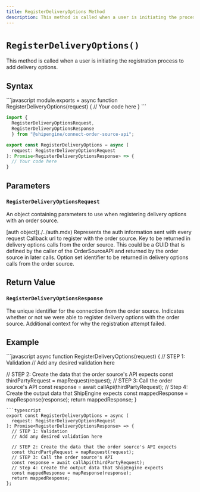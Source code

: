 ```yaml
---
title: RegisterDeliveryOptions Method
description: This method is called when a user is initiating the process to register delivery options.
---
```



`RegisterDeliveryOptions()`
===========================
This method is called when a user is initiating the registration process to add delivery options.


Syntax
-----------------------------------------------
<CodeWrapper>
```javascript
module.exports = async function RegisterDeliveryOptions(request) {
  // Your code here
}
```

```typescript
import {
  RegisterDeliveryOptionsRequest,
  RegisterDeliveryOptionsResponse
  } from "@shipengine/connect-order-source-api";

export const RegisterDeliveryOptions = async (
  request: RegisterDeliveryOptionsRequest
): Promise<RegisterDeliveryOptionsResponse> => {
  // Your code here
}
```
</CodeWrapper>



Parameters
-----------------------------------------------

### `RegisterDeliveryOptionsRequest`
An object containing parameters to use when registering delivery options with an order source.

<Reference>

  <Field name="auth" nullable={false}>
    <Type>
      [auth object](./../auth.mdx)
    </Type>
    <Description>
      Represents the auth information sent with every request
    </Description>
  </Field>

  <Field name="callback_url" type="string" nullable={false}>
    <Description>
      Callback url to register with the order source.
    </Description>
  </Field>

  <Field name="marketplace_key" type="string" nullable={false}>
    <Description>
      Key to be returned in delivery options calls from the order source. This could be a GUID that is defined by the caller of the OrderSourceAPI and returned by the order source in later calls.
    </Description>
  </Field>

  <Field name="option_key" type="string" nullable={false}>
    <Description>
      Option set identifier to be returned in delivery options calls from the order source.
    </Description>
  </Field>

</Reference>

Return Value
-----------------------------------------------

### `RegisterDeliveryOptionsResponse`

<Reference>

  <Field name="connection_id" type="string" required={true}>
    <Description>
      The unique identifier for the connection from the order source.
    </Description>
  </Field>

  <Field name="succeeded" type="boolean" required={true}>
    <Description>
      Indicates whether or not we were able to register delivery options with the order source.
    </Description>
  </Field>

  <Field name="failure_reason" type="string" required={false}>
    <Description>
      Additional context for why the registration attempt failed.
    </Description>
  </Field>

</Reference>

Example
-----------------------------------------------
<CodeWrapper>
```javascript
async function RegisterDeliveryOptions(request) {
  // STEP 1: Validation
  // Add any desired validation here

  // STEP 2: Create the data that the order source's API expects
  const thirdPartyRequest = mapRequest(request);
  // STEP 3: Call the order source's API
  const response = await callApi(thirdPartyRequest);
  // Step 4: Create the output data that ShipEngine expects
  const mappedResponse = mapResponse(response);
  return mappedResponse;
}
```
```typescript
export const RegisterDeliveryOptions = async (
  request: RegisterDeliveryOptionsRequest
): Promise<RegisterDeliveryOptionsResponse> => {
  // STEP 1: Validation
  // Add any desired validation here

  // STEP 2: Create the data that the order source's API expects
  const thirdPartyRequest = mapRequest(request);
  // STEP 3: Call the order source's API
  const response = await callApi(thirdPartyRequest);
  // Step 4: Create the output data that ShipEngine expects
  const mappedResponse = mapResponse(response);
  return mappedResponse;
};
```
</CodeWrapper>
